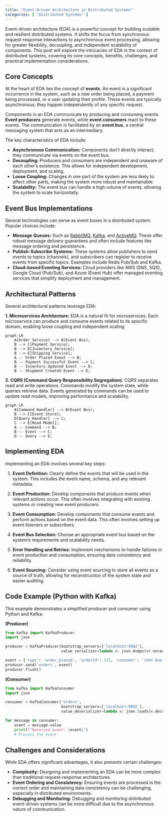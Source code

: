 ```yaml
---
title: "Event-Driven Architecture in Distributed Systems"
categories: [ "Distributed Systems" ]
---
```


Event-driven architecture (EDA) is a powerful concept for building scalable and resilient distributed systems. It shifts the focus from synchronous request-response interactions to asynchronous event processing, allowing for greater flexibility, decoupling, and independent scalability of components. This post will explore the intricacies of EDA in the context of distributed systems, covering its core concepts, benefits, challenges, and practical implementation considerations.

## Core Concepts

At the heart of EDA lies the concept of **events**. An event is a significant occurrence in the system, such as a new order being placed, a payment being processed, or a user updating their profile. These events are typically asynchronous; they happen independently of any specific request.

Components in an EDA communicate by producing and consuming events. **Event producers** generate events, while **event consumers** react to these events. The communication is facilitated by an **event bus**, a central messaging system that acts as an intermediary.

The key characteristics of EDA include:

-   **Asynchronous Communication:** Components don't directly interact; they communicate via events on the event bus.
-   **Decoupling:** Producers and consumers are independent and unaware of each other's existence. This allows for independent development, deployment, and scaling.
-   **Loose Coupling:** Changes in one part of the system are less likely to affect other parts, making the system more robust and maintainable.
-   **Scalability:** The event bus can handle a high volume of events, allowing the system to scale horizontally.

## Event Bus Implementations

Several technologies can serve as event buses in a distributed system. Popular choices include:

-   **Message Queues:** Such as [RabbitMQ](https://www.rabbitmq.com/), [Kafka](https://kafka.apache.org/), and [ActiveMQ](https://activemq.apache.org/). These offer robust message delivery guarantees and often include features like message ordering and persistence.
-   **Publish-Subscribe Systems:** These systems allow publishers to send events to topics (channels), and subscribers can register to receive events from specific topics. Examples include Redis Pub/Sub and Kafka.
-   **Cloud-based Eventing Services:** Cloud providers like AWS (SNS, SQS), Google Cloud (Pub/Sub), and Azure (Event Hub) offer managed eventing services that simplify deployment and management.

## Architectural Patterns

Several architectural patterns leverage EDA:

**1. Microservices Architecture:** EDA is a natural fit for microservices. Each microservice can produce and consume events related to its specific domain, enabling loose coupling and independent scaling.

```mermaid
graph LR
    A[Order Service] --> B(Event Bus);
    B --> C[Payment Service];
    B --> D[Inventory Service];
    B --> E[Shipping Service];
    A -- Order Placed Event --> B;
    B -- Payment Successful Event --> C;
    B -- Inventory Updated Event --> D;
    B -- Shipment Created Event --> E;

```

**2. CQRS (Command Query Responsibility Segregation):** CQRS separates read and write operations. Commands modify the system state, while queries retrieve data. Events generated by commands can be used to update read models, improving performance and scalability.

```mermaid
graph LR
    A[Command Handler] --> B(Event Bus);
    B --> C[Event Store];
    D[Query Handler] --> C;
    C --> E[Read Model];
    A -- Command --> B;
    B -- Event --> C;
    D -- Query --> E;

```

## Implementing EDA

Implementing an EDA involves several key steps:

1.  **Event Definition:** Clearly define the events that will be used in the system. This includes the event name, schema, and any relevant metadata.

2.  **Event Production:** Develop components that produce events when relevant actions occur. This often involves integrating with existing systems or creating new event producers.

3.  **Event Consumption:** Develop components that consume events and perform actions based on the event data. This often involves setting up event listeners or subscribers.

4.  **Event Bus Selection:** Choose an appropriate event bus based on the system's requirements and scalability needs.

5.  **Error Handling and Retries:** Implement mechanisms to handle failures in event production and consumption, ensuring data consistency and reliability.

6.  **Event Sourcing:** Consider using event sourcing to store all events as a source of truth, allowing for reconstruction of the system state and easier auditing.

## Code Example (Python with Kafka)

This example demonstrates a simplified producer and consumer using Python and Kafka:

**(Producer)**

``` python
from kafka import KafkaProducer
import json

producer = KafkaProducer(bootstrap_servers=['localhost:9092'],
                         value_serializer=lambda v: json.dumps(v).encode('utf-8'))

event = {'type': 'order_placed', 'orderId': 123, 'customer': 'John Doe'}
producer.send('orders', event)
producer.flush()
```

**(Consumer)**

``` python
from kafka import KafkaConsumer
import json

consumer = KafkaConsumer('orders',
                         bootstrap_servers=['localhost:9092'],
                         value_deserializer=lambda v: json.loads(v.decode('utf-8')))

for message in consumer:
    event = message.value
    print(f"Received event: {event}")
    # Process the event
```

## Challenges and Considerations

While EDA offers significant advantages, it also presents certain challenges:

-   **Complexity:** Designing and implementing an EDA can be more complex than traditional request-response architectures.
-   **Event Ordering and Consistency:** Ensuring events are processed in the correct order and maintaining data consistency can be challenging, especially in distributed environments.
-   **Debugging and Monitoring:** Debugging and monitoring distributed event-driven systems can be more difficult due to the asynchronous nature of communication.